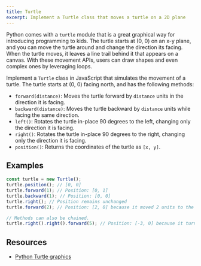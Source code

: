 ```yaml
---
title: Turtle
excerpt: Implement a Turtle class that moves a turtle on a 2D plane
---
```


Python comes with a `turtle` module that is a great graphical way for introducing programming to kids. The turtle starts at (0, 0) on an x-y plane, and you can move the turtle around and change the direction its facing. When the turtle moves, it leaves a line trail behind it that appears on a canvas. With these movement APIs, users can draw shapes and even complex ones by leveraging loops.

Implement a `Turtle` class in JavaScript that simulates the movement of a turtle. The turtle starts at (0, 0) facing north, and has the following methods:

- `forward(distance)`: Moves the turtle forward by `distance` units in the direction it is facing.
- `backward(distance)`: Moves the turtle backward by `distance` units while facing the same direction.
- `left()`: Rotates the turtle in-place 90 degrees to the left, changing only the direction it is facing.
- `right()`: Rotates the turtle in-place 90 degrees to the right, changing only the direction it is facing.
- `position()`: Returns the coordinates of the turtle as `[x, y]`.

## Examples

```js
const turtle = new Turtle();
turtle.position(); // [0, 0]
turtle.forward(1); // Position: [0, 1]
turtle.backward(1); // Position: [0, 0]
turtle.right(); // Position remains unchanged
turtle.forward(2); // Position: [2, 0] because it moved 2 units to the right.

// Methods can also be chained.
turtle.right().right().forward(5); // Position: [-3, 0] because it turned 180 degrees and moved 5 units forward (towards the left).
```

## Resources

- [Python Turtle graphics](https://docs.python.org/3/library/turtle.html)
